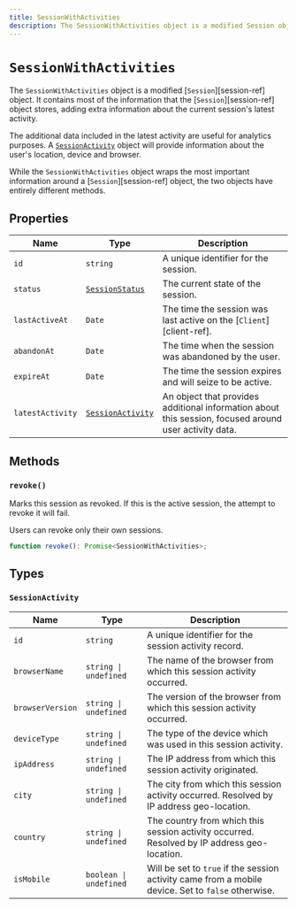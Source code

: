```yaml
---
title: SessionWithActivities
description: The SessionWithActivities object is a modified Session object. It contains most of the information that the Session object stores, adding extra information about the current session's latest activity.
---
```


# `SessionWithActivities`

The `SessionWithActivities` object is a modified \[`Session`]\[session-ref] object. It contains most of the information that the \[`Session`]\[session-ref] object stores, adding extra information about the current session's latest activity.

The additional data included in the latest activity are useful for analytics purposes. A [`SessionActivity`](#session-activity) object will provide information about the user's location, device and browser.

While the `SessionWithActivities` object wraps the most important information around a \[`Session`]\[session-ref] object, the two objects have entirely different methods.

## Properties

| Name | Type | Description |
| - | - | - |
| `id` | `string` | A unique identifier for the session. |
| `status` | [`SessionStatus`](/docs/references/javascript/types/session-status) | The current state of the session. |
| `lastActiveAt` | `Date` | The time the session was last active on the \[`Client`]\[client-ref]. |
| `abandonAt` | `Date` | The time when the session was abandoned by the user. |
| `expireAt` | `Date` | The time the session expires and will seize to be active. |
| `latestActivity` | [`SessionActivity`](#session-activity) | An object that provides additional information about this session, focused around user activity data. |

## Methods

### `revoke()`

Marks this session as revoked. If this is the active session, the attempt to revoke it will fail.

Users can revoke only their own sessions.

```typescript
function revoke(): Promise<SessionWithActivities>;
```

## Types

### `SessionActivity`

| Name | Type | Description |
| - | - | - |
| `id` | `string` | A unique identifier for the session activity record. |
| `browserName` | `string \| undefined` | The name of the browser from which this session activity occurred. |
| `browserVersion` | `string \| undefined` | The version of the browser from which this session activity occurred. |
| `deviceType` | `string \| undefined` | The type of the device which was used in this session activity. |
| `ipAddress` | `string \| undefined` | The IP address from which this session activity originated. |
| `city` | `string \| undefined` | The city from which this session activity occurred. Resolved by IP address geo-location. |
| `country` | `string \| undefined` | The country from which this session activity occurred. Resolved by IP address geo-location. |
| `isMobile` | `boolean \| undefined` | Will be set to `true` if the session activity came from a mobile device. Set to `false` otherwise. |

